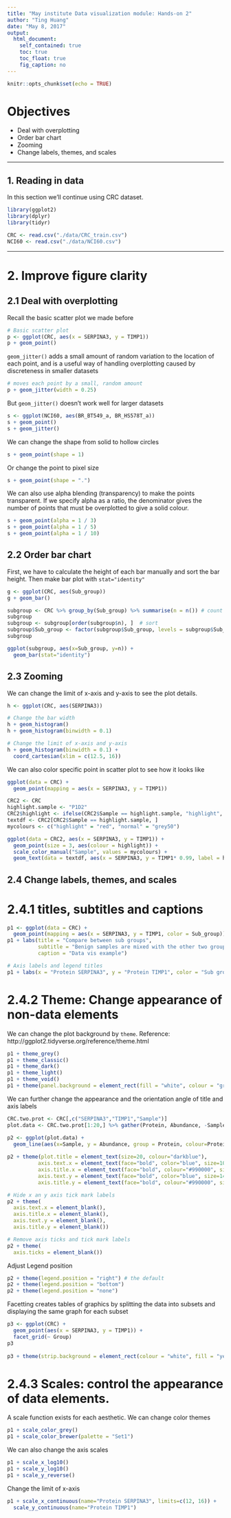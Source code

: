 ```yaml
---
title: "May institute Data visualization module: Hands-on 2"
author: "Ting Huang"
date: "May 8, 2017"
output: 
  html_document:
    self_contained: true
    toc: true
    toc_float: true
    fig_caption: no	
---
```


```r
knitr::opts_chunk$set(echo = TRUE)
```

# Objectives

* Deal with overplotting
* Order bar chart
* Zooming
* Change labels, themes, and scales

***



## 1. Reading in data
In this section we’ll continue using CRC dataset.
```r
library(ggplot2)
library(dplyr)
library(tidyr)

CRC <- read.csv("./data/CRC_train.csv")
NCI60 <- read.csv("./data/NCI60.csv")
```

***

# 2. Improve figure clarity

## 2.1 Deal with overplotting

Recall the basic scatter plot we made before
```r
# Basic scatter plot
p <- ggplot(CRC, aes(x = SERPINA3, y = TIMP1))
p + geom_point()
```

`geom_jitter()` adds a small amount of random variation to the location of each point, and is a useful way of handling overplotting caused by discreteness in smaller datasets
```r
# moves each point by a small, random amount
p + geom_jitter(width = 0.25)
```

But `geom_jitter()` doesn't work well for larger datasets
```r
s <- ggplot(NCI60, aes(BR_BT549_a, BR_HS578T_a))
s + geom_point()
s + geom_jitter()
```

We can change the shape from solid to hollow circles
```r
s + geom_point(shape = 1) 
```
Or change the point to pixel size
```r
s + geom_point(shape = ".") 
```

We can also use alpha blending (transparency) to make the points transparent. If we specify alpha as a ratio, the denominator gives the number of points that must be overplotted to give a solid colour.
```r
s + geom_point(alpha = 1 / 3)
s + geom_point(alpha = 1 / 5)
s + geom_point(alpha = 1 / 10)
```

## 2.2 Order bar chart
First, we have to calculate the height of each bar manually and sort the bar height. Then make bar plot with `stat="identity"`
```r
g <- ggplot(CRC, aes(Sub_group)) 
g + geom_bar()

subgroup <- CRC %>% group_by(Sub_group) %>% summarise(n = n()) # count the number of samples for each sub group
subgroup
subgroup <- subgroup[order(subgroup$n), ]  # sort
subgroup$Sub_group <- factor(subgroup$Sub_group, levels = subgroup$Sub_group)  # to retain the order in plot.
subgroup

ggplot(subgroup, aes(x=Sub_group, y=n)) + 
  geom_bar(stat="identity")
```

## 2.3 Zooming
We can change the limit of x-axis and y-axis to see the plot details.
```r
h <- ggplot(CRC, aes(SERPINA3))

# Change the bar width
h + geom_histogram()
h + geom_histogram(binwidth = 0.1)

# Change the limit of x-axis and y-axis
h + geom_histogram(binwidth = 0.1) +
  coord_cartesian(xlim = c(12.5, 16))
```

We can also color specific point in scatter plot to see how it looks like
```r
ggplot(data = CRC) +
  geom_point(mapping = aes(x = SERPINA3, y = TIMP1))

CRC2 <- CRC
highlight.sample <- "P1D2"
CRC2$highlight <- ifelse(CRC2$Sample == highlight.sample, "highlight", "normal")
textdf <- CRC2[CRC2$Sample == highlight.sample, ]
mycolours <- c("highlight" = "red", "normal" = "grey50")

ggplot(data = CRC2, aes(x = SERPINA3, y = TIMP1)) +
  geom_point(size = 3, aes(colour = highlight)) +
  scale_color_manual("Sample", values = mycolours) +
  geom_text(data = textdf, aes(x = SERPINA3, y = TIMP1* 0.99, label = highlight.sample), colour = "red")
```

## 2.4 Change labels, themes, and scales
# 2.4.1 titles, subtitles and captions
```r
p1 <- ggplot(data = CRC) +
  geom_point(mapping = aes(x = SERPINA3, y = TIMP1, color = Sub_group))
p1 + labs(title = "Compare between sub groups",
          subtitle = "Benign samples are mixed with the other two groups",
          caption = "Data vis example")

# Axis labels and legend titles
p1 + labs(x = "Protein SERPINA3", y = "Protein TIMP1", color = "Sub groups")
```

# 2.4.2 Theme: Change appearance of non-data elements
We can change the plot background by `theme`. Reference: http://ggplot2.tidyverse.org/reference/theme.html
```r
p1 + theme_grey()
p1 + theme_classic()
p1 + theme_dark()
p1 + theme_light()
p1 + theme_void()
p1 + theme(panel.background = element_rect(fill = "white", colour = "grey50"))
```       

We can further change the appearance and the orientation angle of title and axis labels
```r
CRC.two.prot <- CRC[,c("SERPINA3","TIMP1","Sample")]
plot.data <- CRC.two.prot[1:20,] %>% gather(Protein, Abundance, -Sample)

p2 <- ggplot(plot.data) + 
  geom_line(aes(x=Sample, y = Abundance, group = Protein, colour=Protein))
 
p2 + theme(plot.title = element_text(size=20, colour="darkblue"),
          axis.text.x = element_text(face="bold", color="blue", size=10, angle=45),
          axis.title.x = element_text(face="bold", colour="#990000", size=20),
          axis.text.y = element_text(face="bold", color="blue", size=14),
          axis.title.y = element_text(face="bold", colour="#990000", size=20))

# Hide x an y axis tick mark labels
p2 + theme(
  axis.text.x = element_blank(),
  axis.title.x = element_blank(),
  axis.text.y = element_blank(),
  axis.title.y = element_blank())

# Remove axis ticks and tick mark labels
p2 + theme(
  axis.ticks = element_blank())
```

Adjust Legend position
```r
p2 + theme(legend.position = "right") # the default
p2 + theme(legend.position = "bottom")
p2 + theme(legend.position = "none")
```

Facetting creates tables of graphics by splitting the data into subsets and displaying the same graph for each subset
```r
p3 <- ggplot(CRC) + 
  geom_point(aes(x = SERPINA3, y = TIMP1)) +
  facet_grid(~ Group)
p3
 
p3 + theme(strip.background = element_rect(colour = "white", fill = "yellow"))
```

# 2.4.3 Scales: control the appearance of data elements.
A scale function exists for each aesthetic.
We can change color themes
```r
p1 + scale_color_grey()
p1 + scale_color_brewer(palette = "Set1")
```

We can also change the axis scales
```r
p1 + scale_x_log10() 
p1 + scale_y_log10()
p1 + scale_y_reverse()
```

Change the limit of x-axis
```r
p1 + scale_x_continuous(name="Protein SERPINA3", limits=c(12, 16)) +
  scale_y_continuous(name="Protein TIMP1")
```
